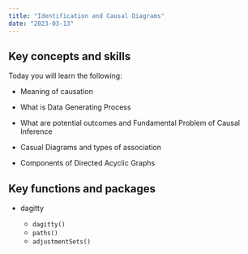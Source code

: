 ```yaml
---
title: "Identification and Causal Diagrams"
date: "2023-03-13"
---
```


## Key concepts and skills

Today you will learn the following:

-   Meaning of causation

-   What is Data Generating Process

-   What are potential outcomes and Fundamental Problem of Causal Inference

-   Casual Diagrams and types of association

-   Components of Directed Acyclic Graphs


## Key functions and packages

-  dagitty

    -   `dagitty()`
    -   `paths()`
    -   `adjustmentSets()`











